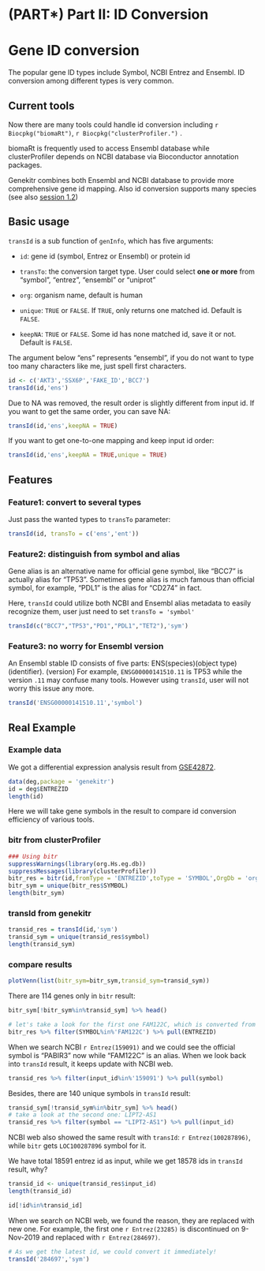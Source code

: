 # (PART\*) Part II: ID Conversion {-}


# Gene ID conversion {#gene-id-conversion}

The popular gene ID types include Symbol, NCBI Entrez and Ensembl. ID conversion among different types is very common. 


## Current tools {#convertion-current-tools}

Now there are many tools could handle id conversion including `r Biocpkg("biomaRt")`, `r Biocpkg("clusterProfiler.")` .

biomaRt is frequently used to access Ensembl database while clusterProfiler depends on NCBI database via Bioconductor annotation packages.

Genekitr combines both Ensembl and NCBI database to provide more comprehensive gene id mapping. Also id conversion supports many species (see also [session 1.2](#geninfo-supported-species))

## Basic usage {#transid-basic-usage}

`transId` is a sub function of `genInfo`, which has five arguments:

- `id`: gene id (symbol, Entrez or Ensembl) or protein id

- `transTo`: the conversion target type. User could select **one or more** from "symbol", "entrez", "ensembl" or "uniprot"

- `org`: organism name, default is human

- `unique`: `TRUE` or `FALSE`. If `TRUE`, only returns one matched id. Default is `FALSE`.

- `keepNA`: `TRUE` or `FALSE`. Some id has none matched id, save it or not. Default is `FALSE`.

The argument below "ens" represents "ensembl", if you do not want to type too many characters like me, just spell first characters.
```r
id <- c('AKT3','SSX6P','FAKE_ID','BCC7')
transId(id,'ens')
```

Due to NA was removed, the result order is slightly different from input id. If you want to get the same order, you can save NA:
```r
transId(id,'ens',keepNA = TRUE)
```

If you want to get one-to-one mapping and keep input id order:
```r
transId(id,'ens',keepNA = TRUE,unique = TRUE)
```


## Features {#transid-features}

### Feature1: convert to several types {#transid-feature-1}

Just pass the wanted types to `transTo` parameter:

```r
transId(id, transTo = c('ens','ent'))
```

### Feature2: distinguish from symbol and alias {#transid-feature-2}

Gene alias is an alternative name for official gene symbol, like "BCC7" is actually alias for "TP53". Sometimes gene alias is much famous than official symbol, for example, "PDL1" is the alias for "CD274" in fact.

Here, `transId` could utilize both NCBI and Ensembl alias metadata to easily recognize them, user just need to set `transTo = 'symbol'`
```r
transId(c("BCC7","TP53","PD1","PDL1","TET2"),'sym')
```

### Feature3: no worry for Ensembl version {#transid-feature-3}

An Ensembl stable ID consists of five parts: ENS(species)(object type)(identifier). (version)
For example, `ENSG00000141510.11` is TP53 while the version `.11` may confuse many tools.
However using `transId`, user will not worry this issue any more.

```r
transId('ENSG00000141510.11','symbol')
```


## Real Example {#transid-real-exp}

### Example data {#transid-real-exp-data}
We got a differential expression analysis result from [GSE42872](https://www.ncbi.nlm.nih.gov//geo/query/acc.cgi?acc=GSE42872).
```r
data(deg,package = 'genekitr')
id = deg$ENTREZID
length(id)
```

Here we will take gene symbols in the result to compare id conversion efficiency of various tools.

### bitr from clusterProfiler {#transid-real-exp-bitr}

```r
### Using bitr
suppressWarnings(library(org.Hs.eg.db))
suppressMessages(library(clusterProfiler))
bitr_res = bitr(id,fromType = 'ENTREZID',toType = 'SYMBOL',OrgDb = 'org.Hs.eg.db')
bitr_sym = unique(bitr_res$SYMBOL)
length(bitr_sym)
```

### transId from genekitr {#transid-real-exp-transid}
```r
transid_res = transId(id,'sym')
transid_sym = unique(transid_res$symbol)
length(transid_sym)
```

### compare results {#transid-real-exp-compare}
```r
plotVenn(list(bitr_sym=bitr_sym,transid_sym=transid_sym))
```

There are 114 genes only in `bitr` result:
```r
bitr_sym[!bitr_sym%in%transid_sym] %>% head()

# let's take a look for the first one FAM122C, which is converted from gene 159091
bitr_res %>% filter(SYMBOL%in%'FAM122C') %>% pull(ENTREZID)
```

When we search NCBI `r Entrez(159091)` and we could see the official symbol is "PABIR3" now while "FAM122C" is an alias. When we look back into `transId` result, it keeps update with NCBI web.

```r
transid_res %>% filter(input_id%in%'159091') %>% pull(symbol)
```

Besides, there are 140 unique symbols in `transId` result:
```r
transid_sym[!transid_sym%in%bitr_sym] %>% head()
# take a look at the second one: LIPT2-AS1
transid_res %>% filter(symbol == "LIPT2-AS1") %>% pull(input_id)
```

NCBI web also showed the same result with `transId`: `r Entrez(100287896)`, while `bitr` gets `LOC100287896` symbol for it.

We have total 18591 entrez id as input, while we get 18578 ids in `transId` result, why?
```r
transid_id <- unique(transid_res$input_id)
length(transid_id)

id[!id%in%transid_id]
```

When we search on NCBI web, we found the reason, they are replaced with new one. For example, the first one `r Entrez(23285)` is discontinued on 9-Nov-2019 and replaced with `r Entrez(284697)`.

```r
# As we get the latest id, we could convert it immediately!
transId('284697','sym')
```


